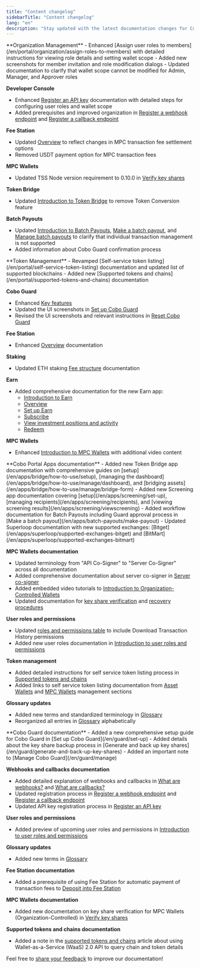 ```yaml
---
title: "Content changelog"
sidebarTitle: "Content changelog"
lang: "en"
description: "Stay updated with the latest documentation changes for Cobo Portal."
---
```


<Update label="2025/01/15 - 2025/01/21">
**Organization Management**
- Enhanced [Assign user roles to members](/en/portal/organization/assign-roles-to-members) with detailed instructions for viewing role details and setting wallet scope
- Added new screenshots for member invitation and role modification dialogs
- Updated documentation to clarify that wallet scope cannot be modified for Admin, Manager, and Approver roles

**Developer Console**
- Enhanced [Register an API key](/en/portal/developer-console/create-api-key) documentation with detailed steps for configuring user roles and wallet scope
- Added prerequisites and improved organization in [Register a webhook endpoint](/en/portal/developer-console/webhooks-create) and [Register a callback endpoint](/en/portal/developer-console/callbacks-register)

**Fee Station**
- Updated [Overview](/en/portal/fee-station/overview) to reflect changes in MPC transaction fee settlement options
- Removed USDT payment option for MPC transaction fees

**MPC Wallets**
- Updated TSS Node version requirement to 0.10.0 in [Verify key shares](/en/portal/mpc-wallets/ocw/key-share-verification)

**Token Bridge**
- Updated [Introduction to Token Bridge](/en/apps/bridge/introduction) to remove Token Conversion feature

**Batch Payouts**
- Updated [Introduction to Batch Payouts](/en/apps/batch-payouts/introduction), [Make a batch payout](/en/apps/batch-payouts/make-payout), and [Manage batch payouts](/en/apps/batch-payouts/manage-payouts) to clarify that individual transaction management is not supported
- Added information about Cobo Guard confirmation process
</Update>

<Update label="2025/01/08 - 2025/01/14">
**Token Management**
- Revamped [Self-service token listing](/en/portal/self-service-token-listing) documentation and updated list of supported blockchains
- Added new [Supported tokens and chains](/en/portal/supported-tokens-and-chains) documentation

**Cobo Guard**
- Enhanced [Key features](/en/guard/key-features)
- Updated the UI screenshots in [Set up Cobo Guard](/en/guard/set-up)
- Revised the UI screenshots and relevant instructions in [Reset Cobo Guard](/en/guard/reset)

**Fee Station**
- Enhanced [Overview](/en/portal/fee-station/overview) documentation

**Staking**
- Updated ETH staking [Fee structure](/en/apps/staking/fee-structure) documentation

**Earn**
- Added comprehensive documentation for the new Earn app:
  - [Introduction to Earn](/en/apps/earn/introduction)
  - [Overview](/en/apps/earn/overview)
  - [Set up Earn](/en/apps/earn/set-up)
  - [Subscribe](/en/apps/earn/subscribe)
  - [View investment positions and activity](/en/apps/earn/view)
  - [Redeem](/en/apps/earn/redeem)

**MPC Wallets**
- Enhanced [Introduction to MPC Wallets](/en/portal/mpc-wallets/introduction) with additional video content
</Update>

<Update label="2024/12/11 - 2025/01/07">
**Cobo Portal Apps documentation**
- Added new Token Bridge app documentation with comprehensive guides on [setup](/en/apps/bridge/how-to-use/setup), [managing the dashboard](/en/apps/bridge/how-to-use/manage/dashboard), and [bridging assets](/en/apps/bridge/how-to-use/manage/bridge-form)
- Added new Screening app documentation covering [setup](/en/apps/screening/set-up), [managing recipients](/en/apps/screening/recipients), and [viewing screening results](/en/apps/screening/viewscreening)
- Added workflow documentation for Batch Payouts including Guard approval process in [Make a batch payout](/en/apps/batch-payouts/make-payout)
- Updated Superloop documentation with new supported exchanges: [Bitget](/en/apps/superloop/supported-exchanges-bitget) and [BitMart](/en/apps/superloop/supported-exchanges-bitmart)

**MPC Wallets documentation**
- Updated terminology from "API Co-Signer" to "Server Co-Signer" across all documentation
- Added comprehensive documentation about server co-signer in [Server co-signer](/en/portal/mpc-wallets/ocw/server-co-signer)
- Added embedded video tutorials to [Introduction to Organization-Controlled Wallets](/en/portal/mpc-wallets/ocw/introduction)
- Updated documentation for [key share verification](/en/portal/mpc-wallets/ocw/key-share-verification) and [recovery procedures](/en/portal/mpc-wallets/ocw/recover-root-key)

**User roles and permissions**
- Updated [roles and permissions table](/en/portal/organization/roles-and-permissions) to include Download Transaction History permissions
- Added new user roles documentation in [Introduction to user roles and permissions](/en/portal/organization/roles-and-permissions)

**Token management**
- Added detailed instructions for self service token listing process in [Supported tokens and chains](/en/portal/supported-tokens)
- Added links to self service token listing documentation from [Asset Wallets](/en/portal/custodial-wallets/asset-wallets/manage) and [MPC Wallets](/en/portal/mpc-wallets/ocw/manage-wallets) management sections

**Glossary updates**
- Added new terms and standardized terminology in [Glossary](/en/portal/glossary)
- Reorganized all entries in [Glossary](/en/portal/glossary) alphabetically
</Update>

<Update label="2024/12/04 - 2024/12/10">
**Cobo Guard documentation**
- Added a new comprehensive setup guide for Cobo Guard in [Set up Cobo Guard](/en/guard/set-up)
- Added details about the key share backup process in [Generate and back up key shares](/en/guard/generate-and-back-up-key-shares)
- Added an important note to [Manage Cobo Guard](/en/guard/manage)

**Webhooks and callbacks documentation**
- Added detailed explanation of webhooks and callbacks in [What are webhooks?](/en/portal/developer-console/webhooks-intro) and [What are callbacks?](/en/portal/developer-console/callbacks-intro)
- Updated registration process in [Register a webhook endpoint](/en/portal/developer-console/webhooks-create) and [Register a callback endpoint](/en/portal/developer-console/callbacks-register)
- Updated API key registration process in [Register an API key](/en/portal/developer-console/create-api-key)

**User roles and permissions**
- Added preview of upcoming user roles and permissions in [Introduction to user roles and permissions](/en/portal/organization/roles-and-permissions)

**Glossary updates**
- Added new terms in [Glossary](/en/portal/glossary)

**Fee Station documentation**
- Added a prerequisite of using Fee Station for automatic payment of transaction fees to [Deposit into Fee Station](/en/portal/fee-station/deposit)

**MPC Wallets documentation**
- Added new documentation on key share verification for MPC Wallets (Organization-Controlled) in [Verify key shares](/en/portal/mpc-wallets/ocw/key-share-verification)

**Supported tokens and chains documentation**
- Added a note in the [supported tokens and chains](/en/portal/supported-tokens) article about using Wallet-as-a-Service (WaaS) 2.0 API to query chain and token details
</Update>

<Tip>Feel free to [share your feedback](https://forms.zohopublic.com/cobo/form/DocumentFeedbackForm/formperma/QvLOhxJv1_JMsJ-1dleZ8Itb_7rzN-LtgvsDdxosoVI?referrername=manuals) to improve our documentation!</Tip>